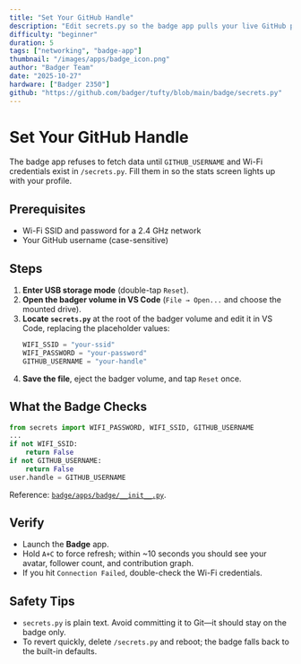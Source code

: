 ```yaml
---
title: "Set Your GitHub Handle"
description: "Edit secrets.py so the badge app pulls your live GitHub profile stats."
difficulty: "beginner"
duration: 5
tags: ["networking", "badge-app"]
thumbnail: "/images/apps/badge_icon.png"
author: "Badger Team"
date: "2025-10-27"
hardware: ["Badger 2350"]
github: "https://github.com/badger/tufty/blob/main/badge/secrets.py"
---
```


# Set Your GitHub Handle

The badge app refuses to fetch data until `GITHUB_USERNAME` and Wi-Fi credentials exist in `/secrets.py`. Fill them in so the stats screen lights up with your profile.

## Prerequisites

- Wi-Fi SSID and password for a 2.4 GHz network
- Your GitHub username (case-sensitive)

## Steps

1. **Enter USB storage mode** (double-tap `Reset`).
2. **Open the badger volume in VS Code** (`File → Open...` and choose the mounted drive).
3. **Locate `secrets.py`** at the root of the badger volume and edit it in VS Code, replacing the placeholder values:
   ```python
   WIFI_SSID = "your-ssid"
   WIFI_PASSWORD = "your-password"
   GITHUB_USERNAME = "your-handle"
   ```
4. **Save the file**, eject the badger volume, and tap `Reset` once.

## What the Badge Checks

```python
from secrets import WIFI_PASSWORD, WIFI_SSID, GITHUB_USERNAME
...
if not WIFI_SSID:
    return False
if not GITHUB_USERNAME:
    return False
user.handle = GITHUB_USERNAME
```

Reference: [`badge/apps/badge/__init__.py`](https://github.com/badger/tufty/blob/main/badge/apps/badge/__init__.py#L36-L78).

## Verify

- Launch the **Badge** app.
- Hold `A+C` to force refresh; within ~10 seconds you should see your avatar, follower count, and contribution graph.
- If you hit `Connection Failed`, double-check the Wi-Fi credentials.

## Safety Tips

- `secrets.py` is plain text. Avoid committing it to Git—it should stay on the badge only.
- To revert quickly, delete `/secrets.py` and reboot; the badge falls back to the built-in defaults.
